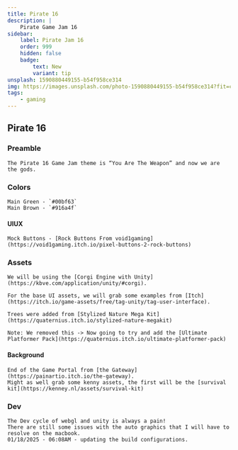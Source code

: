 ```yaml
---
title: Pirate 16
description: |
    Pirate Game Jam 16
sidebar:
    label: Pirate Jam 16
    order: 999
    hidden: false
    badge:
        text: New
        variant: tip
unsplash: 1590880449155-b54f958ce314
img: https://images.unsplash.com/photo-1590880449155-b54f958ce314?fit=crop&w=1400&h=700&q=75
tags:
    - gaming
---
```


## Pirate 16

### Preamble

    The Pirate 16 Game Jam theme is “You Are The Weapon” and now we are the gods.

### Colors 

    Main Green - `#00bf63`
    Main Brown - `#916a4f`

#### UIUX

    Mock Buttons - [Rock Buttons From void1gaming](https://void1gaming.itch.io/pixel-buttons-2-rock-buttons)

### Assets

    We will be using the [Corgi Engine with Unity](https://kbve.com/application/unity/#corgi).

    For the base UI assets, we will grab some examples from [Itch](https://itch.io/game-assets/free/tag-unity/tag-user-interface).

    Trees were added from [Stylized Nature Mega Kit](https://quaternius.itch.io/stylized-nature-megakit)
    
    Note: We removed this -> Now going to try and add the [Ultimate Platformer Pack](https://quaternius.itch.io/ultimate-platformer-pack)

#### Background

    End of the Game Portal from [the Gateway](https://painartio.itch.io/the-gateway).
    Might as well grab some kenny assets, the first will be the [survival kit](https://kenney.nl/assets/survival-kit)

### Dev

    The Dev cycle of webgl and unity is always a pain!
    There are still some issues with the auto graphics that I will have to resolve on the macbook.
    01/18/2025 - 06:08AM - updating the build configurations.
